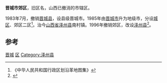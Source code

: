 '''晋城市郊区'''，旧区名，山西已撤消的市辖区。

1983年7月，撤销[[晋城县|晋城县]]，设县级晋城市。1985年由[[晋城市|晋城市]]升为地级市，分设[[城区_(晋城市)|城区]]、郊区二区<ref>《中华人民共和国行政区划沿革地图集》
</ref>。治今[[山西省|山西省]][[泽州县|泽州县]]南村镇。1996年撤销郊区，改设[[泽州县|泽州县]]<ref>{{Cite book|title=山西古今地名词典|last=李玉明主编|first=|publisher=太原：三晋出版社|year=2009年9月|isbn=978-7-80598-969-3|location=|pages=257}}</ref>。

==参考==
{{reflist}}
{{山西小作品}}
[[Category:山西已撤消的市辖区|晋城]]
[[Category:晋城行政区划史|区]]
[[Category:泽州县|Category:泽州县]]